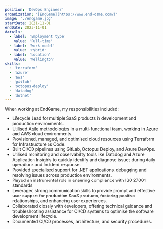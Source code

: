 ```yaml
---
position: 'DevOps Engineer'
organization: '[EndGame](https://www.end-game.com/)'
image: './endgame.jpg'
startDate: 2021-11-01
endDate: 2023-11-01
details:
  - label: 'Employment type'
    value: 'Full-time'
  - label: 'Work model'
    value: 'Hybrid'
  - label: 'Location'
    value: 'Wellington'
skills:
  - 'terraform'
  - 'azure'
  - 'aws'
  - 'gitlab'
  - 'octopus-deploy'
  - 'datadog'
  - 'dotnet'
---
```


When working at EndGame, my responsibilities included:

- Lifecycle Lead for multiple SaaS products in development and production environments.
- Utilised Agile methodologies in a multi-functional team, working in Azure and AWS cloud environments.
- Provisioned, managed, and optimised cloud resources using Terraform for Infrastructure as Code.
- Built CI/CD pipelines using GitLab, Octopus Deploy, and Azure DevOps.
- Utilised monitoring and observability tools like Datadog and Azure Application Insights to quickly identify and diagnose issues during daily operations and incident response.
- Provided specialised support for .NET applications, debugging and resolving issues across production environments.
- Played an instrumental role in ensuring compliance with ISO 27001 standards.
- Leveraged strong communication skills to provide prompt and effective user support for production SaaS products, fostering positive relationships, and enhancing user experiences.
- Collaborated closely with developers, offering technical guidance and troubleshooting assistance for CI/CD systems to optimise the software development lifecycle.
- Documented CI/CD processes, architecture, and security procedures.
